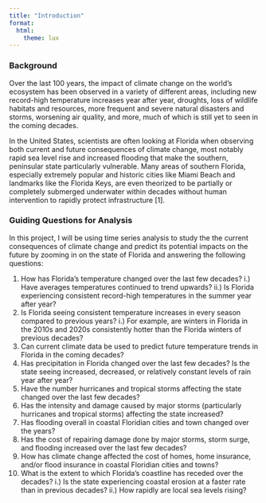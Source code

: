 ```yaml
---
title: "Introduction"
format: 
  html:
    theme: lux
---
```


### **Background**

Over the last 100 years, the impact of climate change on the world's ecosystem has been observed in a variety of different areas, including new record-high temperature increases year after year, droughts, loss of wildlife habitats and resources, more frequent and severe natural disasters and storms, worsening air quality, and more, much of which is still yet to seen in the coming decades. 

In the United States, scientists are often looking at Florida when observing both current and future consequences of climate change, most notably rapid sea level rise and increased flooding that make the southern, peninsular state particularly vulnerable. Many areas of southern Florida, especially extremely popular and historic cities like Miami Beach and landmarks like the Florida Keys, are even theorized to be partially or completely submerged underwater within decades without human intervention to rapidly protect infrastructure [1]. 

### **Guiding Questions for Analysis**

In this project, I will be using time series analysis to study the the current consequences of climate change and predict its potential impacts on the future by zooming in on the state of Florida and answering the following questions:

  1. How has Florida's temperature changed over the last few decades?
    i.) Have averages temperatures continued to trend upwards?
    ii.) Is Florida experiencing consistent record-high temperatures in the summer year after year?
  2. Is Florida seeing consistent temperature increases in every season compared to previous years?
    i.) For example, are winters in Florida in the 2010s and 2020s consistently hotter than the Florida winters of previous decades?
  3. Can current climate data be used to predict future temperature trends in Florida in the coming decades?
  4. Has precipitation in Florida changed over the last few decades? Is the state seeing increased, decreased, or relatively constant levels of rain year after year?
  5. Have the number hurricanes and tropical storms affecting the state changed over the last few decades?
  6. Has the intensity and damage caused by major storms (particularly hurricanes and tropical storms) affecting the state increased?
  7. Has flooding overall in coastal Floridian cities and town changed over the years?
  8. Has the cost of repairing damage done by major storms, storm surge, and flooding increased over the last few decades?
  9. How has climate change affected the cost of homes, home insurance, and/or flood insurance in coastal Floridian cities and towns?
  10. What is the extent to which Florida's coastline has receded over the decades?
    i.) Is the state experiencing coastal erosion at a faster rate than in previous decades?
    ii.) How rapidly are local sea levels rising?